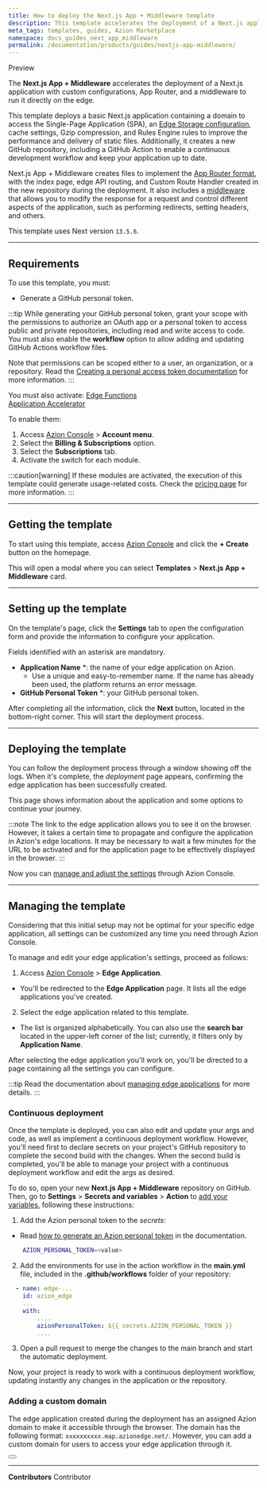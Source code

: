 ```yaml
---
title: How to deploy the Next.js App + Middleware template
description: This template accelerates the deployment of a Next.js application with custom configurations, App Router, and a middleware.
meta_tags: templates, guides, Azion Marketplace
namespace: docs_guides_next_app_middleware
permalink: /documentation/products/guides/nextjs-app-middleware/
---
```



<Badge variant="accent">
Preview
</Badge>

The **Next.js App + Middleware** accelerates the deployment of a Next.js application with custom configurations, App Router, and a middleware to run it directly on the edge.

This template deploys a basic Next.js application containing a domain to access the Single-Page Application (SPA), an [Edge Storage configuration](/en/documentation/products/store/edge-storage/), cache settings, Gzip compression, and Rules Engine rules to improve the performance and delivery of static files. Additionally, it creates a new GitHub repository, including a GitHub Action to enable a continuous development workflow and keep your application up to date.

Next.js App + Middleware creates files to implement the [App Router format](https://nextjs.org/docs/app), with the index page, edge API routing, and Custom Route Handler created in the new repository during the deployment. It also includes a [middleware](https://nextjs.org/docs/app/building-your-application/routing/middleware) that allows you to modify the response for a request and control different aspects of the application, such as performing redirects, setting headers, and others.

This template uses Next version `13.5.6`.

---

## Requirements

To use this template, you must:

- Generate a GitHub personal token.

:::tip
While generating your GitHub personal token, grant your scope with the permissions to authorize an OAuth app or a personal token to access public and private repositories, including read and write access to code. You must also enable the **workflow** option to allow adding and updating GitHub Actions workflow files. 

Note that permissions can be scoped either to a user, an organization, or a repository. Read the [Creating a personal access token documentation](https://docs.github.com/en/authentication/keeping-your-account-and-data-secure/managing-your-personal-access-tokens#creating-a-personal-access-token-classic) for more information.
:::

You must also activate:
<Badge>
[Edge Functions](/en/documentation/products/build/edge-application/edge-functions/)
</Badge>
<br/>
<Badge>
[Application Accelerator](/en/documentation/products/build/edge-application/application-accelerator/)
</Badge>

To enable them:

1. Access [Azion Console](/en/documentation/products/guides/how-to-access-azion-console/) > **Account menu**.
2. Select the **Billing & Subscriptions** option.
3. Select the **Subscriptions** tab.
4. Activate the switch for each module.

:::caution[warning]
If these modules are activated, the execution of this template could generate usage-related costs. Check the [pricing page](https://www.azion.com/en/pricing/) for more information.
:::

---

## Getting the template

To start using this template, access [Azion Console](https://console.azion.com/) and click the **+ Create** button on the homepage.

This will open a modal where you can select **Templates** > **Next.js App + Middleware** card.

---

## Setting up the template

On the template's page, click the **Settings** tab to open the configuration form and provide the information to configure your application. 

Fields identified with an asterisk are mandatory.

- **Application Name** *: the name of your edge application on Azion.
    - Use a unique and easy-to-remember name. If the name has already been used, the platform returns an error message.
- **GitHub Personal Token** *: your GitHub personal token.

After completing all the information, click the **Next** button, located in the bottom-right corner. This will start the deployment process.

---

## Deploying the template

You can follow the deployment process through a window showing off the logs. When it's complete, the *deployment* page appears, confirming the edge application has been successfully created.

This page shows information about the application and some options to continue your journey.

:::note
The link to the edge application allows you to see it on the browser. However, it takes a certain time to propagate and configure the application in Azion's edge locations. It may be necessary to wait a few minutes for the URL to be activated and for the application page to be effectively displayed in the browser.
:::

Now you can [manage and adjust the settings](#managing-the-template) through Azion Console.

---

## Managing the template

Considering that this initial setup may not be optimal for your specific edge application, all settings can be customized any time you need through Azion Console.

To manage and edit your edge application's settings, proceed as follows:

1. Access [Azion Console](/en/documentation/products/guides/how-to-access-azion-console/) > **Edge Application**.
- You'll be redirected to the **Edge Application** page. It lists all the edge applications you've created. 
2. Select the edge application related to this template. 
- The list is organized alphabetically. You can also use the **search bar** located in the upper-left corner of the list; currently, it filters only by **Application Name**.

After selecting the edge application you'll work on, you'll be directed to a page containing all the settings you can configure.

:::tip
Read the documentation about [managing edge applications](/en/documentation/products/edge-application/first-steps/) for more details.
:::

### Continuous deployment

Once the template is deployed, you can also edit and update your args and code, as well as implement a continuous deployment workflow. However, you'll need first to declare secrets on your project's GitHub repository to complete the second build with the changes. When the second build is completed, you'll be able to manage your project with a continuous deployment workflow and edit the args as desired.

To do so, open your new **Next.js App + Middleware** repository on GitHub. Then, go to **Settings** > **Secrets and variables** > **Action** to [add your variables](https://docs.github.com/en/actions/security-guides/encrypted-secrets), following these instructions:

1. Add the Azion personal token to the *secrets*:
- Read [how to generate an Azion personal token](/en/documentation/products/guides/personal-tokens/) in the documentation.

```bash
    AZION_PERSONAL_TOKEN=<value>
```

2. Add the environments for use in the action workflow in the **main.yml** file, included in the **.github/workflows** folder of your repository:

```yml title="main.yml"
  - name: edge-...
    id: azion_edge
    ...
    with:
        ....
        azionPersonalToken: ${{ secrets.AZION_PERSONAL_TOKEN }}
        ....

```

3. Open a pull request to merge the changes to the main branch and start the automatic deployment.

Now, your project is ready to work with a continuous deployment workflow, updating instantly any changes in the application or the repository. 

### Adding a custom domain

The edge application created during the deployment has an assigned Azion domain to make it accessible through the browser. The domain has the following format: `xxxxxxxxxx.map.azionedge.net/`. However, you can add a custom domain for users to access your edge application through it.


<Button href="/en/documentation/products/guides/configure-a-domain/" text="go to configuring a domain guide" variant="secondary"> 

</Button>

---


**Contributors** <ContributorList>Contributor</ContributorList>